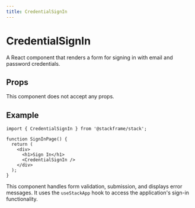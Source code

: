 ```yaml
---
title: CredentialSignIn
---
```


# CredentialSignIn

A React component that renders a form for signing in with email and password credentials.

## Props

This component does not accept any props.

## Example

```tsx
import { CredentialSignIn } from '@stackframe/stack';

function SignInPage() {
  return (
    <div>
      <h1>Sign In</h1>
      <CredentialSignIn />
    </div>
  );
}
```

This component handles form validation, submission, and displays error messages. It uses the `useStackApp` hook to access the application's sign-in functionality.